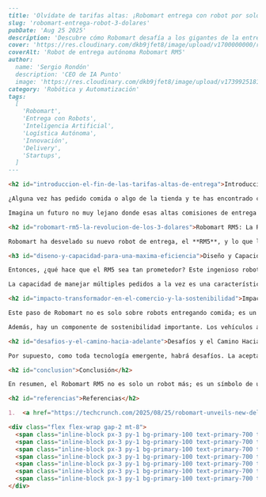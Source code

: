 ```md
---
title: 'Olvídate de tarifas altas: ¡Robomart entrega con robot por solo $3!'
slug: 'robomart-entrega-robot-3-dolares'
pubDate: 'Aug 25 2025'
description: 'Descubre cómo Robomart desafía a los gigantes de la entrega con su robot RM5, ofreciendo tarifas planas de solo $3 y revolucionando el comercio local con eficiencia y sostenibilidad.'
cover: 'https://res.cloudinary.com/dkb9jfet8/image/upload/v1700000000/robot_delivery_placeholder.jpg'
coverAlt: 'Robot de entrega autónoma Robomart RM5'
author:
  name: 'Sergio Rondón'
  description: 'CEO de IA Punto'
  image: 'https://res.cloudinary.com/dkb9jfet8/image/upload/v1739925181/sergio_gdcaeh.png'
category: 'Robótica y Automatización'
tags:
  [
    'Robomart',
    'Entrega con Robots',
    'Inteligencia Artificial',
    'Logística Autónoma',
    'Innovación',
    'Delivery',
    'Startups',
  ]
---

<h2 id="introduccion-el-fin-de-las-tarifas-altas-de-entrega">Introducción: El Fin de las Tarifas Altas de Entrega</h2>

¿Alguna vez has pedido comida o algo de la tienda y te has encontrado con esas molestas tarifas de envío que a veces parecen costar casi tanto como el producto en sí? ¡Sabemos que sí! Es una situación con la que muchos nos hemos identificado, y es precisamente por eso que la noticia que te traemos hoy es tan emocionante y relevante para el futuro de cómo recibimos nuestros pedidos. Prepara el café, porque el mundo de las entregas a domicilio está a punto de cambiar, y para bien.

Imagina un futuro no muy lejano donde esas altas comisiones de entrega sean cosa del pasado. Donde recibir tu cena favorita o esas compras de último minuto sea no solo rápido y conveniente, sino también sorprendentemente económico. Pues bien, esa visión está tomando forma gracias a una innovación fascinante: ¡los robots de entrega autónoma! Y en este campo, una empresa llamada Robomart está marcando un antes y un después con su última creación.

<h2 id="robomart-rm5-la-revolucion-de-los-3-dolares">Robomart RM5: La Revolución de los $3 Dólares</h2>

Robomart ha desvelado su nuevo robot de entrega, el **RM5**, y lo que lo hace realmente especial es su audaz propuesta: una tarifa plana de solo $3 por entrega. Sí, has leído bien, ¡tres dólares! Esto no es solo una pequeña mejora; es un desafío directo a gigantes del sector como DoorDash y Uber Eats, que a menudo cargan comisiones variables que pueden ascender a mucho más, especialmente en horas pico o distancias largas. Para nosotros en IA Punto Soluciones Tecnológicas, ver cómo la tecnología avanza para resolver problemas cotidianos de esta manera es realmente inspirador y demuestra el poder de la innovación.

<h3 id="diseno-y-capacidad-para-una-maxima-eficiencia">Diseño y Capacidad para una Máxima Eficiencia</h3>

Entonces, ¿qué hace que el RM5 sea tan prometedor? Este ingenioso robot no es un juguete; es una máquina robusta, diseñada para la eficiencia. Puede transportar hasta 50 libras de peso, lo que significa que no solo es apto para una cena individual, sino también para pedidos de comestibles más grandes o incluso múltiples pedidos de diferentes clientes a la vez. Piensa en la logística: un solo robot puede hacer varias paradas en un vecindario, optimizando rutas y reduciendo los tiempos de espera. Esto no solo es bueno para el cliente, que recibe su pedido más rápido y barato, sino también para los negocios que lo utilizan, que pueden ofrecer un servicio de entrega más competitivo.

La capacidad de manejar múltiples pedidos a la vez es una característica clave que diferencia al RM5. Mientras que un repartidor humano suele llevar un pedido (o dos si son pequeños) por viaje, este robot está diseñado para ser un pequeño centro de distribución rodante. Esto maximiza su eficiencia y reduce el costo por entrega, permitiendo esa tentadora tarifa plana de $3. Desde IA Punto, sabemos que la optimización de recursos y la escalabilidad son esenciales en cualquier solución tecnológica, y Robomart parece haberlo entendido a la perfección.

<h2 id="impacto-transformador-en-el-comercio-y-la-sostenibilidad">Impacto Transformador en el Comercio y la Sostenibilidad</h2>

Este paso de Robomart no es solo sobre robots entregando comida; es un vistazo a cómo la inteligencia artificial y la robótica están redefiniendo el comercio local y la logística urbana. Imagina pequeñas tiendas de barrio, panaderías, floristerías o incluso farmacias, que hasta ahora quizás no podían permitirse ofrecer entregas a domicilio por los altos costos. Con una opción de $3, de repente tienen una herramienta poderosa para expandir su alcance y competir con las grandes cadenas. Esto podría revitalizar nuestras comunidades y apoyar a los negocios locales de una manera que antes era inimaginable.

Además, hay un componente de sostenibilidad importante. Los vehículos autónomos eléctricos como el RM5 tienen el potencial de reducir la huella de carbono de las entregas. Menos coches de combustión interna en las calles significan menos emisiones y un aire más limpio en nuestras ciudades. Para IA Punto, que siempre busca soluciones innovadoras y con impacto positivo, esta faceta es tan crucial como la eficiencia económica.

<h2 id="desafios-y-el-camino-hacia-adelante">Desafíos y el Camino Hacia Adelante</h2>

Por supuesto, como toda tecnología emergente, habrá desafíos. La aceptación pública, la regulación del tráfico urbano para robots, la seguridad contra vandalismo o robos, y la capacidad de operar en diversas condiciones climáticas son aspectos que deberán abordarse. Sin embargo, el potencial disruptivo y el beneficio para el consumidor son tan grandes que estos obstáculos seguramente serán superados con el tiempo y la evolución de la tecnología.

<h2 id="conclusion">Conclusión</h2>

En resumen, el Robomart RM5 no es solo un robot más; es un símbolo de una nueva era en las entregas a domicilio. Con su tarifa plana de $3, está abriendo la puerta a un futuro donde la comodidad no tenga que ser un lujo, y donde la tecnología trabaje a nuestro favor para hacer nuestra vida un poco más fácil y económica. En **IA Punto Soluciones Tecnológicas**, estamos atentos a cada uno de estos avances, listos para adaptarnos y ofrecer las mejores soluciones para ti, inspirados por estas innovaciones que prometen cambiar el mundo.

<h2 id="referencias">Referencias</h2>

1.  <a href="https://techcrunch.com/2025/08/25/robomart-unveils-new-delivery-robot-with-3-flat-fee-to-challenge-doordash-uber-eats/" target="_blank" rel="noopener noreferrer">TechCrunch - Robomart unveils new delivery robot with $3 flat fee to challenge DoorDash, Uber Eats</a>

<div class="flex flex-wrap gap-2 mt-8">
  <span class="inline-block px-3 py-1 bg-primary-100 text-primary-700 text-xs font-semibold rounded-full shadow-sm">Robomart</span>
  <span class="inline-block px-3 py-1 bg-primary-100 text-primary-700 text-xs font-semibold rounded-full shadow-sm">Entrega con Robots</span>
  <span class="inline-block px-3 py-1 bg-primary-100 text-primary-700 text-xs font-semibold rounded-full shadow-sm">Inteligencia Artificial</span>
  <span class="inline-block px-3 py-1 bg-primary-100 text-primary-700 text-xs font-semibold rounded-full shadow-sm">Logística Autónoma</span>
  <span class="inline-block px-3 py-1 bg-primary-100 text-primary-700 text-xs font-semibold rounded-full shadow-sm">Innovación</span>
  <span class="inline-block px-3 py-1 bg-primary-100 text-primary-700 text-xs font-semibold rounded-full shadow-sm">Delivery</span>
  <span class="inline-block px-3 py-1 bg-primary-100 text-primary-700 text-xs font-semibold rounded-full shadow-sm">Startups</span>
</div>
```
